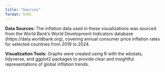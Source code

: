 ```yaml
---
title: "Sources"
format: html
---
```


**Data Sources:**
The inflation data used in these visualizations was sourced from the World Bank’s World Development Indicators database (https://data.worldbank.org), covering annual consumer price inflation rates for selected countries from 2019 to 2024.

**Visualization Tools:**
Graphs were created using R with the wbstats, tidyverse, and ggplot2 packages to provide clear and insightful representations of global inflation trends.

